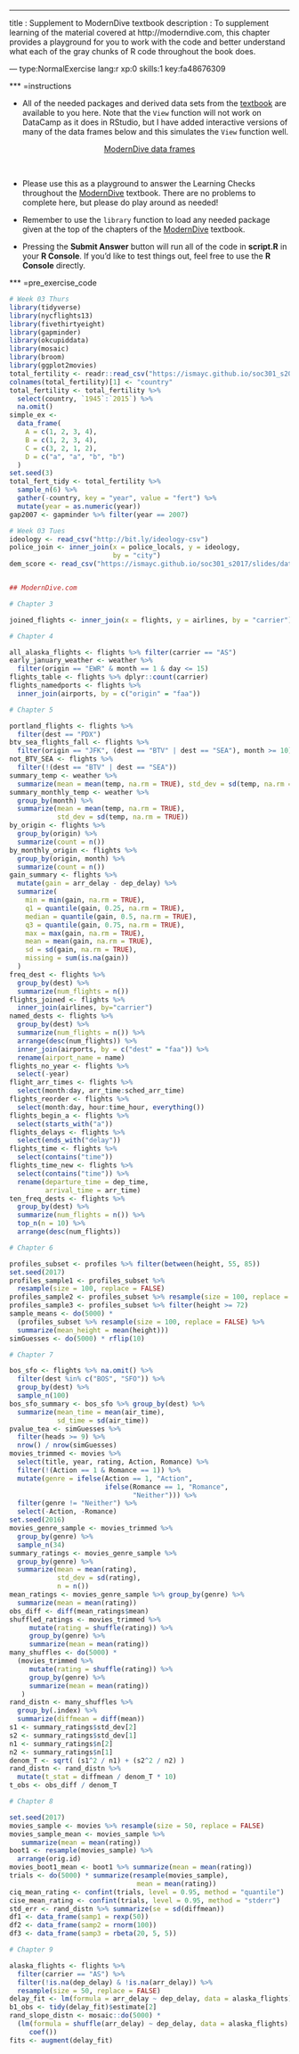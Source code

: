 ---
title       : Supplement to ModernDive textbook
description : To supplement learning of the material covered at http://moderndive.com, this chapter provides a playground for you to work with the code and better understand what each of the gray chunks of R code throughout the book does.

--- type:NormalExercise lang:r xp:0 skills:1 key:fa48676309


*** =instructions

- All of the needed packages and derived data sets from the [textbook](http://moderndive.com) are available to you here.  Note that the `View` function will not work on DataCamp as it does in RStudio, but I have added interactive versions of many of the data frames below and this simulates the `View` function well.

<center>
[ModernDive data frames](https://ismayc.github.io/Effective-Data-Storytelling-using-the-tidyverse/moderndive.html)
</center>

<br>

- Please use this as a playground to answer the Learning Checks throughout the [ModernDive](http://moderndive.com) textbook.  There are no problems to complete here, but please do play around as needed!

- Remember to use the `library` function to load any needed package given at the top of the chapters of the [ModernDive](http://moderndive.com) textbook.

- Pressing the **Submit Answer** button will run all of the code in **script.R** in your **R Console**.  If you'd like to test things out, feel free to use the **R Console** directly.

*** =pre_exercise_code
```r
# Week 03 Thurs
library(tidyverse)
library(nycflights13)
library(fivethirtyeight)
library(gapminder)
library(okcupiddata)
library(mosaic)
library(broom)
library(ggplot2movies)
total_fertility <- readr::read_csv("https://ismayc.github.io/soc301_s2017/slides/data/total_fertility.csv") 
colnames(total_fertility)[1] <- "country"
total_fertility <- total_fertility %>% 
  select(country, `1945`:`2015`) %>% 
  na.omit()
simple_ex <-
  data_frame(
    A = c(1, 2, 3, 4),
    B = c(1, 2, 3, 4),
    C = c(3, 2, 1, 2),
    D = c("a", "a", "b", "b")
  )
set.seed(3)
total_fert_tidy <- total_fertility %>% 
  sample_n(6) %>% 
  gather(-country, key = "year", value = "fert") %>% 
  mutate(year = as.numeric(year)) 
gap2007 <- gapminder %>% filter(year == 2007)

# Week 03 Tues
ideology <- read_csv("http://bit.ly/ideology-csv")
police_join <- inner_join(x = police_locals, y = ideology, 
                          by = "city")
dem_score <- read_csv("https://ismayc.github.io/soc301_s2017/slides/data/dem_score.csv")


## ModernDive.com

# Chapter 3

joined_flights <- inner_join(x = flights, y = airlines, by = "carrier")

# Chapter 4

all_alaska_flights <- flights %>% filter(carrier == "AS")
early_january_weather <- weather %>% 
  filter(origin == "EWR" & month == 1 & day <= 15)
flights_table <- flights %>% dplyr::count(carrier)
flights_namedports <- flights %>% 
  inner_join(airports, by = c("origin" = "faa"))

# Chapter 5

portland_flights <- flights %>% 
  filter(dest == "PDX")
btv_sea_flights_fall <- flights %>% 
  filter(origin == "JFK", (dest == "BTV" | dest == "SEA"), month >= 10)
not_BTV_SEA <- flights %>% 
  filter(!(dest == "BTV" | dest == "SEA"))
summary_temp <- weather %>% 
  summarize(mean = mean(temp, na.rm = TRUE), std_dev = sd(temp, na.rm = TRUE))
summary_monthly_temp <- weather %>% 
  group_by(month) %>% 
  summarize(mean = mean(temp, na.rm = TRUE), 
            std_dev = sd(temp, na.rm = TRUE))
by_origin <- flights %>% 
  group_by(origin) %>% 
  summarize(count = n())
by_monthly_origin <- flights %>% 
  group_by(origin, month) %>% 
  summarize(count = n())
gain_summary <- flights %>% 
  mutate(gain = arr_delay - dep_delay) %>% 
  summarize(
    min = min(gain, na.rm = TRUE),
    q1 = quantile(gain, 0.25, na.rm = TRUE),
    median = quantile(gain, 0.5, na.rm = TRUE),
    q3 = quantile(gain, 0.75, na.rm = TRUE),
    max = max(gain, na.rm = TRUE),
    mean = mean(gain, na.rm = TRUE),
    sd = sd(gain, na.rm = TRUE),
    missing = sum(is.na(gain))
  )
freq_dest <- flights %>% 
  group_by(dest) %>% 
  summarize(num_flights = n())
flights_joined <- flights %>% 
  inner_join(airlines, by="carrier")
named_dests <- flights %>%
  group_by(dest) %>%
  summarize(num_flights = n()) %>%
  arrange(desc(num_flights)) %>%
  inner_join(airports, by = c("dest" = "faa")) %>%
  rename(airport_name = name)
flights_no_year <- flights %>% 
  select(-year)
flight_arr_times <- flights %>% 
  select(month:day, arr_time:sched_arr_time)
flights_reorder <- flights %>% 
  select(month:day, hour:time_hour, everything())
flights_begin_a <- flights %>% 
  select(starts_with("a"))
flights_delays <- flights %>% 
  select(ends_with("delay"))
flights_time <- flights %>% 
  select(contains("time"))
flights_time_new <- flights %>% 
  select(contains("time")) %>% 
  rename(departure_time = dep_time,
         arrival_time = arr_time)
ten_freq_dests <- flights %>%
  group_by(dest) %>%
  summarize(num_flights = n()) %>%
  top_n(n = 10) %>%
  arrange(desc(num_flights))

# Chapter 6

profiles_subset <- profiles %>% filter(between(height, 55, 85))
set.seed(2017)
profiles_sample1 <- profiles_subset %>% 
  resample(size = 100, replace = FALSE)
profiles_sample2 <- profiles_subset %>% resample(size = 100, replace = FALSE)
profiles_sample3 <- profiles_subset %>% filter(height >= 72)
sample_means <- do(5000) *
  (profiles_subset %>% resample(size = 100, replace = FALSE) %>% 
  summarize(mean_height = mean(height)))
simGuesses <- do(5000) * rflip(10)

# Chapter 7

bos_sfo <- flights %>% na.omit() %>% 
  filter(dest %in% c("BOS", "SFO")) %>% 
  group_by(dest) %>% 
  sample_n(100)
bos_sfo_summary <- bos_sfo %>% group_by(dest) %>% 
  summarize(mean_time = mean(air_time),
            sd_time = sd(air_time))
pvalue_tea <- simGuesses %>%
  filter(heads >= 9) %>%
  nrow() / nrow(simGuesses)
movies_trimmed <- movies %>% 
  select(title, year, rating, Action, Romance) %>% 
  filter(!(Action == 1 & Romance == 1)) %>% 
  mutate(genre = ifelse(Action == 1, "Action",
                        ifelse(Romance == 1, "Romance",
                               "Neither"))) %>%
  filter(genre != "Neither") %>%
  select(-Action, -Romance)
set.seed(2016)
movies_genre_sample <- movies_trimmed %>% 
  group_by(genre) %>%
  sample_n(34)
summary_ratings <- movies_genre_sample %>% 
  group_by(genre) %>%
  summarize(mean = mean(rating),
            std_dev = sd(rating),
            n = n())
mean_ratings <- movies_genre_sample %>% group_by(genre) %>%
  summarize(mean = mean(rating))
obs_diff <- diff(mean_ratings$mean)
shuffled_ratings <- movies_trimmed %>%
     mutate(rating = shuffle(rating)) %>% 
     group_by(genre) %>%
     summarize(mean = mean(rating))
many_shuffles <- do(5000) * 
  (movies_trimmed %>%
     mutate(rating = shuffle(rating)) %>% 
     group_by(genre) %>%
     summarize(mean = mean(rating))
   )
rand_distn <- many_shuffles %>%
  group_by(.index) %>%
  summarize(diffmean = diff(mean))
s1 <- summary_ratings$std_dev[2]
s2 <- summary_ratings$std_dev[1]
n1 <- summary_ratings$n[2]
n2 <- summary_ratings$n[1]
denom_T <- sqrt( (s1^2 / n1) + (s2^2 / n2) )
rand_distn <- rand_distn %>% 
  mutate(t_stat = diffmean / denom_T * 10)
t_obs <- obs_diff / denom_T

# Chapter 8

set.seed(2017)
movies_sample <- movies %>% resample(size = 50, replace = FALSE)
movies_sample_mean <- movies_sample %>% 
   summarize(mean = mean(rating))
boot1 <- resample(movies_sample) %>%
  arrange(orig.id)
movies_boot1_mean <- boot1 %>% summarize(mean = mean(rating))
trials <- do(5000) * summarize(resample(movies_sample), 
                                mean = mean(rating))
ciq_mean_rating <- confint(trials, level = 0.95, method = "quantile")
cise_mean_rating <- confint(trials, level = 0.95, method = "stderr")
std_err <- rand_distn %>% summarize(se = sd(diffmean))
df1 <- data_frame(samp1 = rexp(50))
df2 <- data_frame(samp2 = rnorm(100))
df3 <- data_frame(samp3 = rbeta(20, 5, 5))

# Chapter 9

alaska_flights <- flights %>% 
  filter(carrier == "AS") %>% 
  filter(!is.na(dep_delay) & !is.na(arr_delay)) %>% 
  resample(size = 50, replace = FALSE)
delay_fit <- lm(formula = arr_delay ~ dep_delay, data = alaska_flights)
b1_obs <- tidy(delay_fit)$estimate[2]
rand_slope_distn <- mosaic::do(5000) *
  (lm(formula = shuffle(arr_delay) ~ dep_delay, data = alaska_flights) %>%
     coef())
fits <- augment(delay_fit)
```
